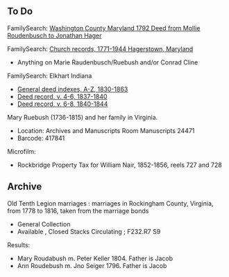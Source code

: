== To Do ==

FamilySearch: [https://www.familysearch.org/search/film/007836003?cat=77817 Washington County Maryland 1792 Deed from Mollie Roudenbusch to Jonathan Hager]

FamilySearch:  [https://www.familysearch.org/search/film/007575967?cat=39406 Church records, 1771-1944 Hagerstown, Maryland]
* Anything on Marie Raudenbusch/Ruebush and/or Conrad Cline

FamilySearch: Elkhart Indiana
* [https://www.familysearch.org/search/film/007856916?cat=455090 General deed indexes, A-Z, 1830-1863]
* [https://www.familysearch.org/search/film/008069436?cat=455090 Deed record, v. 4-6, 1837-1840]
* [https://www.familysearch.org/search/film/008069438?cat=455090 Deed record, v. 6-8, 1840-1844]

Mary Ruebush (1736-1815) and her family in Virginia.
* Location: Archives and Manuscripts Room Manuscripts 24471
* Barcode: 417841

Microfilm:
* Rockbridge Property Tax for William Nair, 1852-1856, reels 727 and 728

== Archive ==

Old Tenth Legion marriages : marriages in Rockingham County, Virginia, from 1778 to 1816, taken from the marriage bonds
* General Collection
* Available , Closed Stacks Circulating ; F232.R7 S9
Results:
* Mary Roudabush m. Peter Keller 1804.  Father is Jacob
* Ann Roudebush m. Jno Seiger 1796.  Father is Jacob